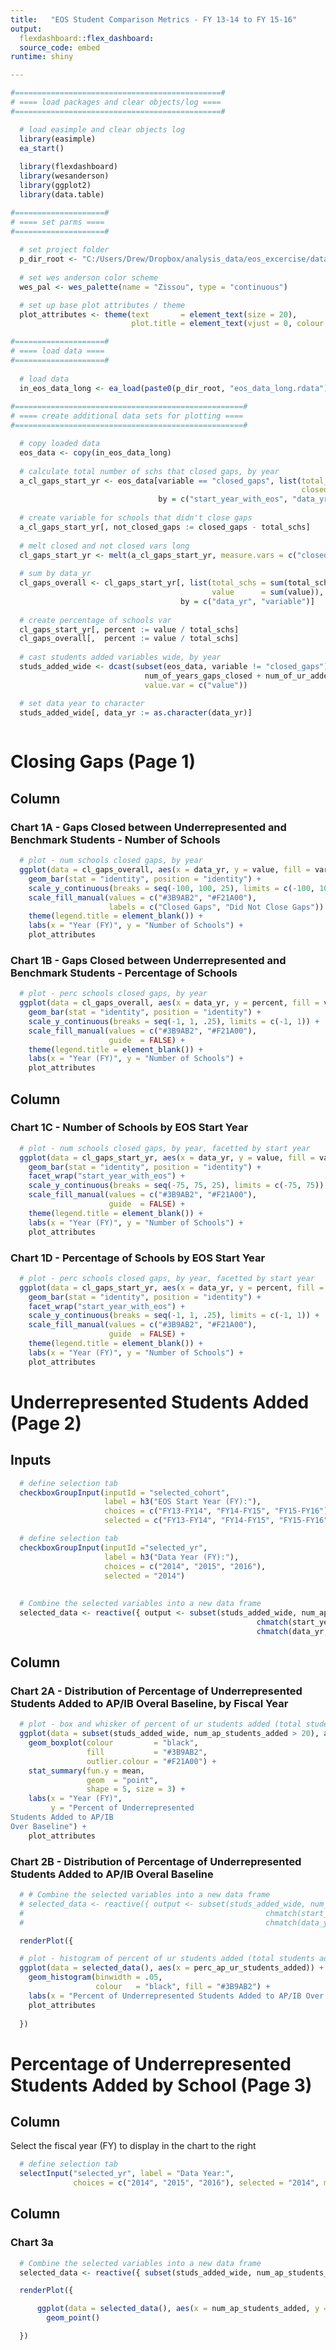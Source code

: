 ```yaml
---
title:   "EOS Student Comparison Metrics - FY 13-14 to FY 15-16"
output:  
  flexdashboard::flex_dashboard:
  source_code: embed
runtime: shiny

---
```


```r

#==============================================#
# ==== load packages and clear objects/log ====
#==============================================#

  # load easimple and clear objects log
  library(easimple)
  ea_start()
  
  library(flexdashboard)
  library(wesanderson)
  library(ggplot2)
  library(data.table)

#====================#
# ==== set parms ====
#====================#
  
  # set project folder
  p_dir_root <- "C:/Users/Drew/Dropbox/analysis_data/eos_excercise/data/most_recent/"
  
  # set wes anderson color scheme
  wes_pal <- wes_palette(name = "Zissou", type = "continuous")

  # set up base plot attributes / theme 
  plot_attributes <- theme(text       = element_text(size = 20),
                           plot.title = element_text(vjust = 0, colour = "black", face = "bold", size = 25))

#====================#
# ==== load data ====
#====================#
  
  # load data
  in_eos_data_long <- ea_load(paste0(p_dir_root, "eos_data_long.rdata"))
  
#===================================================#
# ==== create additional data sets for plotting ====
#===================================================#

  # copy loaded data
  eos_data <- copy(in_eos_data_long)
  
  # calculate total number of schs that closed gaps, by year
  a_cl_gaps_start_yr <- eos_data[variable == "closed_gaps", list(total_schs  = .N,
                                                                 closed_gaps = sum(value)),
                                 by = c("start_year_with_eos", "data_yr")]
  
  # create variable for schools that didn't close gaps
  a_cl_gaps_start_yr[, not_closed_gaps := closed_gaps - total_schs]
  
  # melt closed and not closed vars long
  cl_gaps_start_yr <- melt(a_cl_gaps_start_yr, measure.vars = c("closed_gaps", "not_closed_gaps"), variable.factor = FALSE)
  
  # sum by data_yr
  cl_gaps_overall <- cl_gaps_start_yr[, list(total_schs = sum(total_schs),
                                             value      = sum(value)),
                                      by = c("data_yr", "variable")]
  
  # create percentage of schools var
  cl_gaps_start_yr[, percent := value / total_schs]
  cl_gaps_overall[,  percent := value / total_schs]
  
  # cast students added variables wide, by year
  studs_added_wide <- dcast(subset(eos_data, variable != "closed_gaps"), district_id + school_id + num_of_years_of_data + start_year_with_eos + 
                              num_of_years_gaps_closed + num_of_ur_added_in_3_years + num_of_ur_added_across_district + data_yr ~ variable, 
                              value.var = c("value"))

  # set data year to character
  studs_added_wide[, data_yr := as.character(data_yr)]
  

```

Closing Gaps (Page 1) {data-orientation=columns}
=====================================  

Column
-----------------------------------------------------------------------

### Chart 1A - Gaps Closed between Underrepresented and Benchmark Students - Number of Schools

```r
  
  # plot - num schools closed gaps, by year
  ggplot(data = cl_gaps_overall, aes(x = data_yr, y = value, fill = variable)) + 
    geom_bar(stat = "identity", position = "identity") +
    scale_y_continuous(breaks = seq(-100, 100, 25), limits = c(-100, 100)) +
    scale_fill_manual(values = c("#3B9AB2", "#F21A00"), 
                      labels = c("Closed Gaps", "Did Not Close Gaps")) +
    theme(legend.title = element_blank()) +
    labs(x = "Year (FY)", y = "Number of Schools") +
    plot_attributes

```

### Chart 1B - Gaps Closed between Underrepresented and Benchmark Students - Percentage of Schools

```r
  
  # plot - perc schools closed gaps, by year
  ggplot(data = cl_gaps_overall, aes(x = data_yr, y = percent, fill = variable)) + 
    geom_bar(stat = "identity", position = "identity") +
    scale_y_continuous(breaks = seq(-1, 1, .25), limits = c(-1, 1)) +
    scale_fill_manual(values = c("#3B9AB2", "#F21A00"), 
                      guide  = FALSE) +
    theme(legend.title = element_blank()) +
    labs(x = "Year (FY)", y = "Number of Schools") +
    plot_attributes


```

Column {.tabset .tabset-fade}
-----------------------------------------------------------------------

### Chart 1C - Number of Schools by EOS Start Year

```r
  
  # plot - num schools closed gaps, by year, facetted by start year
  ggplot(data = cl_gaps_start_yr, aes(x = data_yr, y = value, fill = variable)) + 
    geom_bar(stat = "identity", position = "identity") + 
    facet_wrap("start_year_with_eos") +
    scale_y_continuous(breaks = seq(-75, 75, 25), limits = c(-75, 75)) +
    scale_fill_manual(values = c("#3B9AB2", "#F21A00"), 
                      guide  = FALSE) +
    theme(legend.title = element_blank()) +
    labs(x = "Year (FY)", y = "Number of Schools") +
    plot_attributes

```

### Chart 1D - Percentage of Schools by EOS Start Year

```r

  # plot - perc schools closed gaps, by year, facetted by start year
  ggplot(data = cl_gaps_start_yr, aes(x = data_yr, y = percent, fill = variable)) + 
    geom_bar(stat = "identity", position = "identity") +
    facet_wrap("start_year_with_eos") +
    scale_y_continuous(breaks = seq(-1, 1, .25), limits = c(-1, 1)) +
    scale_fill_manual(values = c("#3B9AB2", "#F21A00"), 
                      guide  = FALSE) +
    theme(legend.title = element_blank()) +
    labs(x = "Year (FY)", y = "Number of Schools") +
    plot_attributes

```

Underrepresented Students Added (Page 2) {data-orientation=columns}
=====================================

Inputs {.sidebar}
-----------------------------------------------------------------------

```r

  # define selection tab
  checkboxGroupInput(inputId = "selected_cohort", 
                     label = h3("EOS Start Year (FY):"),
                     choices = c("FY13-FY14", "FY14-FY15", "FY15-FY16"),
                     selected = c("FY13-FY14", "FY14-FY15", "FY15-FY16"))

  # define selection tab
  checkboxGroupInput(inputId ="selected_yr", 
                     label = h3("Data Year (FY):"),
                     choices = c("2014", "2015", "2016"),
                     selected = "2014")
  
  
  # Combine the selected variables into a new data frame
  selected_data <- reactive({ output <- subset(studs_added_wide, num_ap_students_added > 20 & 
                                                       chmatch(start_year_with_eos, c(input$selected_cohort), nomatch = 0) != 0 & 
                                                       chmatch(data_yr, c(input$selected_yr), nomatch = 0) != 0) })

```

Column
-----------------------------------------------------------------------

### Chart 2A - Distribution of Percentage of Underrepresented Students Added to AP/IB Overal Baseline, by Fiscal Year

```r


  # plot - box and whisker of percent of ur students added (total students added > 20)
  ggplot(data = subset(studs_added_wide, num_ap_students_added > 20), aes(x = data_yr, y = perc_ap_ur_students_added)) +
    geom_boxplot(colour         = "black", 
                 fill           = "#3B9AB2",
                 outlier.colour = "#F21A00") +
    stat_summary(fun.y = mean, 
                 geom  = "point", 
                 shape = 5, size = 3) +
    labs(x = "Year (FY)", 
         y = "Percent of Underrepresented 
Students Added to AP/IB 
Over Baseline") +
    plot_attributes

```

### Chart 2B - Distribution of Percentage of Underrepresented Students Added to AP/IB Overal Baseline

```r

  # # Combine the selected variables into a new data frame
  # selected_data <- reactive({ output <- subset(studs_added_wide, num_ap_students_added > 20 & 
  #                                                      chmatch(start_year_with_eos, c(input$selected_cohort), nomatch = 0) != 0 & 
  #                                                      chmatch(data_yr, c(input$selected_yr), nomatch = 0) != 0) })

  renderPlot({

  # plot - histogram of percent of ur students added (total students added > 20)
  ggplot(data = selected_data(), aes(x = perc_ap_ur_students_added)) +
    geom_histogram(binwidth = .05,
                   colour   = "black", fill = "#3B9AB2") +
    labs(x = "Percent of Underrepresented Students Added to AP/IB Over Baseline", y = "Number of Schools") +
    plot_attributes
    
  })

```

Percentage of Underrepresented Students Added by School (Page 3) {data-orientation=columns}
=====================================

Column {.sidebar}
-----------------------------------------------------------------------

Select the fiscal year (FY) to display in the chart to the right

```r

  # define selection tab
  selectInput("selected_yr", label = "Data Year:",
              choices = c("2014", "2015", "2016"), selected = "2014", multiple = TRUE)

```

Column
-----------------------------------------------------------------------

### Chart 3a

```r

  # Combine the selected variables into a new data frame
  selected_data <- reactive({ subset(studs_added_wide, num_ap_students_added > 20 & chmatch(data_yr, c(input$selected_yr), nomatch = 0) != 0) })

  renderPlot({

      ggplot(data = selected_data(), aes(x = num_ap_students_added, y = perc_ap_ur_students_added)) +
        geom_point()

  })

```

